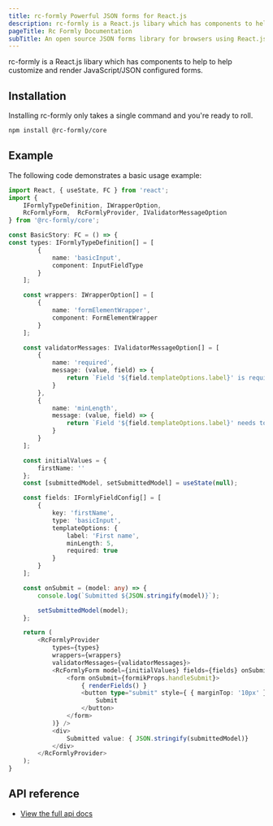 ```yaml
---
title: rc-formly Powerful JSON forms for React.js
description: rc-formly is a React.js libary which has components to help to help customize and render JavaScript/JSON configured forms.
pageTitle: Rc Formly Documentation
subTitle: An open source JSON forms library for browsers using React.js and Formik library
---
```


rc-formly is a React.js libary which has components to help to help customize and render JavaScript/JSON configured forms.

##  Installation

Installing rc-formly only takes a single command and you're ready to roll.

```bash
npm install @rc-formly/core
```

## Example

The following code demonstrates a basic usage example:

```typescript
import React, { useState, FC } from 'react';
import { 
    IFormlyTypeDefinition, IWrapperOption, 
    RcFormlyForm,  RcFormlyProvider, IValidatorMessageOption 
} from '@rc-formly/core';

const BasicStory: FC = () => {
const types: IFormlyTypeDefinition[] = [
        {
            name: 'basicInput',
            component: InputFieldType
        }
    ];

    const wrappers: IWrapperOption[] = [
        {
            name: 'formElementWrapper',
            component: FormElementWrapper
        }
    ];

    const validatorMessages: IValidatorMessageOption[] = [
        {
            name: 'required',
            message: (value, field) => {
                return `Field '${field.templateOptions.label}' is required!`;
            }
        },
        {
            name: 'minLength',
            message: (value, field) => {
                return `Field '${field.templateOptions.label}' needs to have atleast ${field.templateOptions.minLength} characters!`;
            }
        }
    ];

    const initialValues = {
        firstName: ''
    };
    const [submittedModel, setSubmittedModel] = useState(null);

    const fields: IFormlyFieldConfig[] = [
        {
            key: 'firstName',
            type: 'basicInput',
            templateOptions: {
                label: 'First name',
                minLength: 5,
                required: true
            }
        }
    ];

    const onSubmit = (model: any) => {
        console.log(`Submitted ${JSON.stringify(model)}`);

        setSubmittedModel(model);
    };

    return (
        <RcFormlyProvider 
            types={types} 
            wrappers={wrappers} 
            validatorMessages={validatorMessages}>
            <RcFormlyForm model={initialValues} fields={fields} onSubmit={onSubmit} render={(formikProps, renderFields) => (
                <form onSubmit={formikProps.handleSubmit}>
                    { renderFields() }
                    <button type="submit" style={ { marginTop: '10px' }}>
                        Submit
                    </button>
                </form>
            )} />
            <div>
                Submitted value: { JSON.stringify(submittedModel)}
            </div>
        </RcFormlyProvider>
    );
}
```

## API reference

- [View the full api docs](api/)
